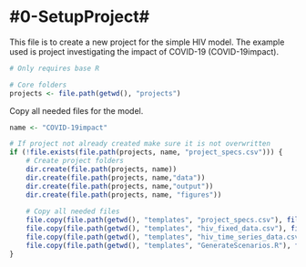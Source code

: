 #0-SetupProject#
================
This file is to create a new project for the simple HIV model.
The example used is project investigating the impact of COVID-19 (COVID-19impact).

```r
# Only requires base R

# Core folders
projects <- file.path(getwd(), "projects")

```



Copy all needed files for the model.
```r

name <- "COVID-19impact"

# If project not already created make sure it is not overwritten
if (!file.exists(file.path(projects, name, "project_specs.csv"))) {
    # Create project folders 
    dir.create(file.path(projects, name))
    dir.create(file.path(projects, name,"data"))
    dir.create(file.path(projects, name,"output"))
    dir.create(file.path(projects, name, "figures"))
    
    # Copy all needed files
    file.copy(file.path(getwd(), "templates", "project_specs.csv"), file.path(projects, name,"data"))
    file.copy(file.path(getwd(), "templates", "hiv_fixed_data.csv"), file.path(projects, name,"data"))
    file.copy(file.path(getwd(), "templates", "hiv_time_series_data.csv"), file.path(projects, name,"data"))
    file.copy(file.path(getwd(), "templates", "GenerateScenarios.R"), file.path(projects, name,"data"))
}

```

